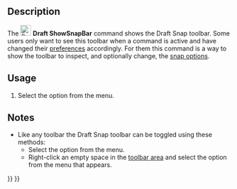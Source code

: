 <languages/>
<translate>

<!--T:6-->
{{Docnav
|[[Draft_Heal|Heal]]
|[[Draft_Tray|Tray]]
|[[Draft_Workbench|Draft]]
|IconL=Draft_Heal.svg
|IconR=
|IconC=Workbench_Draft.svg
}}

<!--T:1-->
{{GuiCommand
|Name=Draft ShowSnapBar
|MenuLocation=Utilities → Show snap toolbar
|Workbenches=[[Draft_Workbench|Draft]]
|SeeAlso=[[Draft_Snap|Draft Snap]]
}}

==Description== <!--T:9--> 

<!--T:2-->
The [[Image:Draft_ShowSnapBar.svg|24px]] '''Draft ShowSnapBar''' command shows the Draft Snap toolbar. Some users only want to see this toolbar when a command is active and have changed their [[Draft_Snap#Preferences|preferences]] accordingly. For them this command is a way to show the toolbar to inspect, and optionally change, the [[Draft_Snap|snap options]].

==Usage== <!--T:3-->

<!--T:4-->
# Select the {{MenuCommand|Utilities → [[Image:Draft_ShowSnapBar.svg|16px]] Show snap toolbar}} option from the menu.

==Notes== <!--T:10-->

<!--T:11-->
* Like any toolbar the Draft Snap toolbar can be toggled using these methods:
** Select the {{MenuCommand|View → Toolbars → Draft snap}} option from the menu.
** Right-click an empty space in the [[Interface|toolbar area]] and select the {{MenuCommand|Draft Snap}} option from the menu that appears.


<!--T:5-->
{{Docnav
|[[Draft_Heal|Heal]]
|[[Draft_Tray|Tray]]
|[[Draft_Workbench|Draft]]
|IconL=Draft_Heal.svg
|IconR=
|IconC=Workbench_Draft.svg
}}

</translate>
{{Draft Tools navi{{#translation:}}}}
{{Userdocnavi{{#translation:}}}}